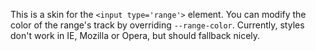 
This is a skin for the `<input type='range'>` element. You can modify the color of the range's track by overriding `--range-color`. Currently, styles don't work in IE, Mozilla or Opera, but should fallback nicely.

<Snippet snippet={snippet} component={RangeUI} />